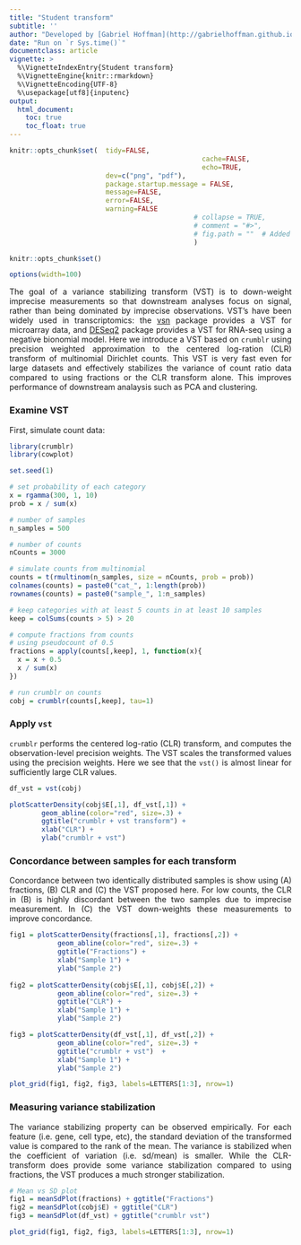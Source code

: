 ```yaml
---
title: "Student transform"
subtitle: ''
author: "Developed by [Gabriel Hoffman](http://gabrielhoffman.github.io/)"
date: "Run on `r Sys.time()`"
documentclass: article
vignette: >
  %\VignetteIndexEntry{Student transform}
  %\VignetteEngine{knitr::rmarkdown}
  %\VignetteEncoding{UTF-8}
  %\usepackage[utf8]{inputenc}
output: 
  html_document:
    toc: true
    toc_float: true
---
```




<!---
Cache long-running vignettes
https://www.kloppenborg.ca/2021/06/long-running-vignettes/


cd /Users/gabrielhoffman/workspace/repos/crumblr/vignettes
R

rmarkdown::render('vst.Rmd')



--->

```r
knitr::opts_chunk$set(	tidy=FALSE, 
												cache=FALSE,
												echo=TRUE,
                      	dev=c("png", "pdf"),
                      	package.startup.message = FALSE,
                      	message=FALSE, 
                      	error=FALSE, 
                      	warning=FALSE
											  # collapse = TRUE,
											  # comment = "#>",
											  # fig.path = ""  # Added this line to the standard setup chunk)
											  )

knitr::opts_chunk$set()

options(width=100)
```	



<style>
body {
text-align: justify}
</style>


The goal of a variance stabilizing transform (VST) is to down-weight imprecise measurements so that downstream analyses focus on signal, rather than being dominated by imprecise observations.  VST's have been widely used in transcriptomics: the [vsn](https://bioconductor.org/packages/vsn/) package provides a VST for microarray data, and [DESeq2](https://bioconductor.org/packages/DESeq2/) package provides a VST for RNA-seq using a negative bionomial model.  Here we introduce a VST based on `crumblr` using precision weighted approximation to the centered log-ration (CLR) transform of multinomial Dirichlet counts.  This VST is very fast even for large datasets and effectively stabilizes the variance of count ratio data compared to using fractions or the CLR transform alone.  This improves performance of downstream analaysis such as PCA and clustering.


### Examine VST
First, simulate count data:
```r
library(crumblr)
library(cowplot)

set.seed(1)

# set probability of each category
x = rgamma(300, 1, 10)
prob = x / sum(x)

# number of samples
n_samples = 500

# number of counts
nCounts = 3000

# simulate counts from multinomial
counts = t(rmultinom(n_samples, size = nCounts, prob = prob))
colnames(counts) = paste0("cat_", 1:length(prob))
rownames(counts) = paste0("sample_", 1:n_samples)

# keep categories with at least 5 counts in at least 10 samples
keep = colSums(counts > 5) > 20

# compute fractions from counts
# using pseudocount of 0.5
fractions = apply(counts[,keep], 1, function(x){
  x = x + 0.5
  x / sum(x)
})

# run crumblr on counts
cobj = crumblr(counts[,keep], tau=1)
```

### Apply `vst`
`crumblr` performs the centered log-ratio (CLR) transform, and computes the observation-level precision weights.  The VST scales the transformed values using the precision weights.  Here we see that the `vst()` is almost linear for sufficiently large CLR values.

```r
df_vst = vst(cobj)

plotScatterDensity(cobj$E[,1], df_vst[,1]) + 
		geom_abline(color="red", size=.3) + 
		ggtitle("crumblr + vst transform") +
		xlab("CLR") +
		ylab("crumblr + vst")
```

### Concordance between samples for each transform
Concordance between two identically distributed samples is show using (A) fractions, (B) CLR and (C) the VST proposed here.  For low counts, the CLR in (B) is highly discordant between the two samples due to imprecise measurement.  In (C) the VST down-weights these measurements to improve concordance.


```r
fig1 = plotScatterDensity(fractions[,1], fractions[,2]) + 
			geom_abline(color="red", size=.3) + 
			ggtitle("Fractions") +
			xlab("Sample 1") +
			ylab("Sample 2")
 
fig2 = plotScatterDensity(cobj$E[,1], cobj$E[,2]) + 
			geom_abline(color="red", size=.3) + 
			ggtitle("CLR") +
			xlab("Sample 1") +
			ylab("Sample 2")

fig3 = plotScatterDensity(df_vst[,1], df_vst[,2]) + 
			geom_abline(color="red", size=.3) + 
			ggtitle("crumblr + vst")  +
			xlab("Sample 1") +
			ylab("Sample 2") 

plot_grid(fig1, fig2, fig3, labels=LETTERS[1:3], nrow=1)
```

### Measuring variance stabilization
The variance stabilizing property can be observed empirically.  For each feature (i.e. gene, cell type, etc), the standard deviation of the transformed value is compared to the rank of the mean.  The variance is stabilized when the coefficient of variation (i.e. sd/mean) is smaller.  While the CLR-transform does provide some variance stabilization compared to using fractions, the VST produces a much stronger stabilization.

```r
# Mean vs SD plot 
fig1 = meanSdPlot(fractions) + ggtitle("Fractions") 
fig2 = meanSdPlot(cobj$E) + ggtitle("CLR") 
fig3 = meanSdPlot(df_vst) + ggtitle("crumblr vst")

plot_grid(fig1, fig2, fig3, labels=LETTERS[1:3], nrow=1)
```

















